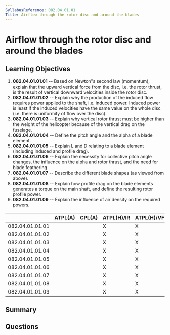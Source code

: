 ```yaml
---
SyllabusReference: 082.04.01.01
Title: Airflow through the rotor disc and around the blades
---
```


# Airflow through the rotor disc and around the blades

## Learning Objectives

1. **082.04.01.01.01** -- Based on Newton"s second law (momentum), explain that
   the upward vertical force from the disc, i.e. the rotor thrust, is the result
   of vertical downward velocities inside the rotor disc.
2. **082.04.01.01.02** -- Explain why the production of the induced flow
   requires power applied to the shaft, i.e. induced power. Induced power is
   least if the induced velocities have the same value on the whole disc (i.e.
   there is uniformity of flow over the disc).
3. **082.04.01.01.03** -- Explain why vertical rotor thrust must be higher than
   the weight of the helicopter because of the vertical drag on the fuselage.
4. **082.04.01.01.04** -- Define the pitch angle and the alpha of a blade
   element.
5. **082.04.01.01.05** -- Explain L and D relating to a blade element (including
   induced and profile drag).
6. **082.04.01.01.06** -- Explain the necessity for collective pitch angle
   changes, the influence on the alpha and rotor thrust, and the need for blade
   feathering.
7. **082.04.01.01.07** -- Describe the different blade shapes (as viewed from
   above).
8. **082.04.01.01.08** -- Explain how profile drag on the blade elements
   generates a torque on the main shaft, and define the resulting rotor profile
   power.
9. **082.04.01.01.09** -- Explain the influence of air density on the required
   powers.

|                 | ATPL(A) | CPL(A) | ATPL(H)/IR | ATPL(H)/VFR | CPL(H) | IR  | CBIR(A) |
| --------------- | ------- | ------ | ---------- | ----------- | ------ | --- | ------- |
| 082.04.01.01.01 |         |        | X          | X           | X      |     |         |
| 082.04.01.01.02 |         |        | X          | X           | X      |     |         |
| 082.04.01.01.03 |         |        | X          | X           | X      |     |         |
| 082.04.01.01.04 |         |        | X          | X           | X      |     |         |
| 082.04.01.01.05 |         |        | X          | X           | X      |     |         |
| 082.04.01.01.06 |         |        | X          | X           | X      |     |         |
| 082.04.01.01.07 |         |        | X          | X           | X      |     |         |
| 082.04.01.01.08 |         |        | X          | X           | X      |     |         |
| 082.04.01.01.09 |         |        | X          | X           | X      |     |         |

## Summary

## Questions
